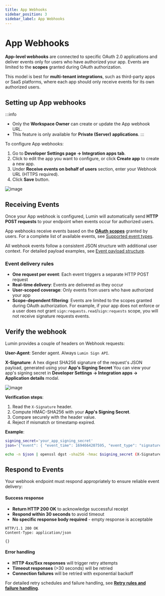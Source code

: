 ```yaml
---
title: App Webhooks
sidebar_position: 3
sidebar_label: App Webhooks
---
```


# App Webhooks

**App-level webhooks** are connected to specific OAuth 2.0 applications and deliver events only for users who have authorized your app. Events are limited to the **scopes** granted during OAuth authorization.

This model is best for **multi-tenant integrations**, such as third-party apps or SaaS platforms, where each app should only receive events for its own authorized users.

## Setting up App webhooks
:::info
- Only the **Workspace Owner** can create or update the App webhook URL.
- This feature is only available for **Private (Server) applications**.
:::

To configure App webhooks:

1. Go to **Developer Settings page → Integration apps tab**.
2. Click to edit the app you want to configure, or click **Create app** to create a new app.
3. Under **Receive events on behalf of users** section, enter your Webhook URL (HTTPS required).
4. Click **Save** button.

![image](./img/app-callback.png)

## Receiving Events

Once your App webhook is configured, Lumin will automatically send **HTTP POST requests** to your endpoint when events occur for authorized users.

App webhooks receive events based on the **[OAuth scopes](/docs/beta/authorization/oauth2-authentication/scopes)** granted by users. For a complete list of available events, see [Supported event types](/docs/api/webhooks/webhook-overview#supported-event-types).

All webhook events follow a consistent JSON structure with additional user context. For detailed payload examples, see [Event payload structure](/docs/api/webhooks/webhook-overview#event-payload-structure).

### Event delivery rules

- **One request per event**: Each event triggers a separate HTTP POST request
- **Real-time delivery**: Events are delivered as they occur
- **User-scoped coverage**: Only events from users who have authorized your app
- **Scope-dependent filtering**: Events are limited to the scopes granted during OAuth authorization. For example, if your app does not enforce or a user does not grant `sign:requests.read`/`sign:requests` scope, you will not receive signature requests events.

## Verify the webhook
Lumin provides a couple of headers on Webhook requests:

**User-Agent**: Sender agent. Always `Lumin Sign API`.

**X-Signature**: A hex digest SHA256 signature of the request's JSON payload, generated using your **App's Signing Secret**
You can view your app's signing secret in **Developer Settings → Integration apps → Application details** modal.

![image](../../authorization/img/application-details.png)

**Verification steps**:
1. Read the `X-Signature` header.
2. Compute HMAC-SHA256 with your **App's Signing Secret**.
3. Compare securely with the header value.
4. Reject if mismatch or timestamp expired.

**Example**:
```bash
signing_secret='your_app_signing_secret'
json='{"event": { "event_time": 1694664207595, "event_type": "signature_request_sent" }, "signature_request": { "signature_request_id": "fa5c8a0b0f492d768749333ad6fcc214c111e967", "title": "My first request" } }'

echo -n $json | openssl dgst -sha256 -hmac $signing_secret (X-Signature = 3810cb411041efab279d31698b9584372e5ede9d1641fbb354810f16e51be81c)
```

## Respond to Events

Your webhook endpoint must respond appropriately to ensure reliable event delivery:

#### Success response
- **Return HTTP 200 OK** to acknowledge successful receipt
- **Respond within 30 seconds** to avoid timeout
- **No specific response body required** - empty response is acceptable

```http
HTTP/1.1 200 OK
Content-Type: application/json

{}
```

#### Error handling
- **HTTP 4xx/5xx responses** will trigger retry attempts
- **Timeout responses** (>30 seconds) will be retried
- **Connection failures** will be retried with exponential backoff

For detailed retry schedules and failure handling, see **[Retry rules and failure handling](/docs/api/webhooks/webhook-overview#retry-rules-and-failure-handling)**.